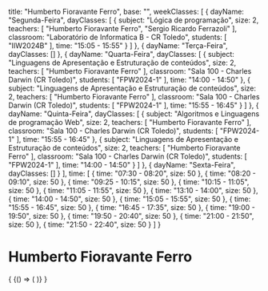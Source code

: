   title: "Humberto Fioravante Ferro",
  base: "",
  weekClasses: [
    {
      dayName: "Segunda-Feira",
      dayClasses: [
        {
          subject: "Lógica de programação",
          size: 2,
          teachers: [
            "Humberto Fioravante Ferro",
            "Sergio Ricardo Ferrazoli"
          ],
          classroom: "Laboratório de Informatica B - CR Toledo",
          students: [
            "IIW2024B"
          ],
          time: "15:05 - 15:55"
        }
      ]
    },
    {
      dayName: "Terça-Feira",
      dayClasses: []
    },
    {
      dayName: "Quarta-Feira",
      dayClasses: [
        {
          subject: "Linguagens de Apresentação e Estruturação de conteúdos",
          size: 2,
          teachers: [
            "Humberto Fioravante Ferro"
          ],
          classroom: "Sala 100 - Charles Darwin (CR Toledo)",
          students: [
            "FPW2024-1"
          ],
          time: "14:00 - 14:50"
        },
        {
          subject: "Linguagens de Apresentação e Estruturação de conteúdos",
          size: 2,
          teachers: [
            "Humberto Fioravante Ferro"
          ],
          classroom: "Sala 100 - Charles Darwin (CR Toledo)",
          students: [
            "FPW2024-1"
          ],
          time: "15:55 - 16:45"
        }
      ]
    },
    {
      dayName: "Quinta-Feira",
      dayClasses: [
        {
          subject: "Algoritmos e Linguagens de programação Web",
          size: 2,
          teachers: [
            "Humberto Fioravante Ferro"
          ],
          classroom: "Sala 100 - Charles Darwin (CR Toledo)",
          students: [
            "FPW2024-1"
          ],
          time: "15:55 - 16:45"
        },
        {
          subject: "Linguagens de Apresentação e Estruturação de conteúdos",
          size: 2,
          teachers: [
            "Humberto Fioravante Ferro"
          ],
          classroom: "Sala 100 - Charles Darwin (CR Toledo)",
          students: [
            "FPW2024-1"
          ],
          time: "14:00 - 14:50"
        }
      ]
    },
    {
      dayName: "Sexta-Feira",
      dayClasses: []
    }
  ],
  time: [
    {
      time: "07:30 - 08:20",
      size: 50
    },
    {
      time: "08:20 - 09:10",
      size: 50
    },
    {
      time: "09:25 - 10:15",
      size: 50
    },
    {
      time: "10:15 - 11:05",
      size: 50
    },
    {
      time: "11:05 - 11:55",
      size: 50
    },
    {
      time: "13:10 - 14:00",
      size: 50
    },
    {
      time: "14:00 - 14:50",
      size: 50
    },
    {
      time: "15:05 - 15:55",
      size: 50
    },
    {
      time: "15:55 - 16:45",
      size: 50
    },
    {
      time: "16:45 - 17:35",
      size: 50
    },
    {
      time: "19:00 - 19:50",
      size: 50
    },
    {
      time: "19:50 - 20:40",
      size: 50
    },
    {
      time: "21:00 - 21:50",
      size: 50
    },
    {
      time: "21:50 - 22:40",
      size: 50
    }
  ]
}

# Humberto Fioravante Ferro

<div>
  {
    <BrowserOnly>
      {() => (
        <Grid
          title={data.title}
          weekClasses={data.weekClasses}
          time={data.time}
        />
      )}
    </BrowserOnly>
  }
</div>
